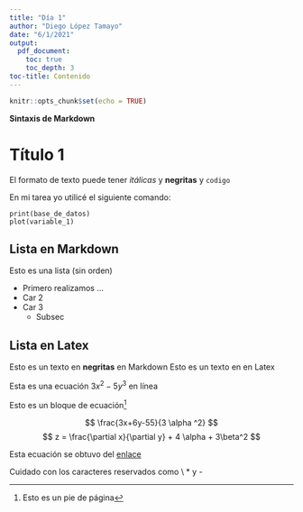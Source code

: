 ```yaml
---
title: "Día 1"
author: "Diego López Tamayo"
date: "6/1/2021"
output: 
  pdf_document:
    toc: true
    toc_depth: 3
toc-title: Contenido
---
```


```r
knitr::opts_chunk$set(echo = TRUE)
```

\newpage 

**Sintaxis de Markdown**

# Título 1

El formato de texto puede tener *itálicas* y **negritas** y `codigo`

En mi tarea yo utilicé el siguiente comando:

```
print(base_de_datos)
plot(variable_1)
```

## Lista en Markdown

Esto es una lista (sin orden) 

- Primero realizamos ...
- Car 2
- Car 3
  - Subsec
  
## Lista en Latex
  
\begin{itemize}
\item Primero realizamos ...
\item Car 2
\item Car 3
  \begin{itemize}
  \item Subsec
  \end{itemize}
\end{itemize}


Esto es un texto en **negritas** en Markdown
Esto es un texto en \textbf{negritas} en Latex

Esta es una ecuación $3x^2-5y^3$ en línea

Esto es un bloque de ecuación^[Esto es un pie de página]

$$
\frac{3x+6y-55}{3 \alpha ^2}
$$
$$
 z = \frac{\partial x}{\partial y} + 4 \alpha + 3\beta^2
$$

Esta ecuación se obtuvo del [enlace](https://outlook.office.com/mail/inbox)

Cuidado con los caracteres reservados como  \\ \* y  \- 







